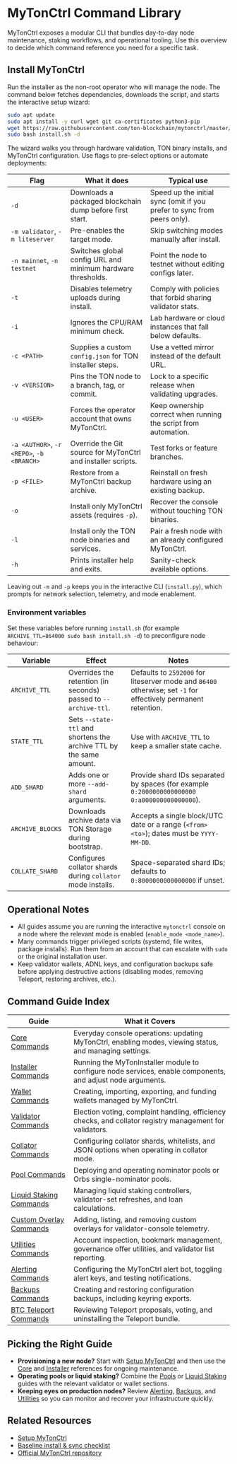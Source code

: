 # MyTonCtrl Command Library

MyTonCtrl exposes a modular CLI that bundles day-to-day node maintenance, staking workflows, and operational tooling. Use this overview to decide which command reference you need for a specific task.

## Install MyTonCtrl

Run the installer as the non-root operator who will manage the node. The command below fetches dependencies, downloads the script, and starts the interactive setup wizard:

```bash
sudo apt update
sudo apt install -y curl wget git ca-certificates python3-pip
wget https://raw.githubusercontent.com/ton-blockchain/mytonctrl/master/scripts/install.sh
sudo bash install.sh -d
```

The wizard walks you through hardware validation, TON binary installs, and MyTonCtrl configuration. Use flags to pre-select options or automate deployments:

| Flag | What it does | Typical use |
| --- | --- | --- |
| `-d` | Downloads a packaged blockchain dump before first start. | Speed up the initial sync (omit if you prefer to sync from peers only).
| `-m validator`, `-m liteserver` | Pre-enables the target mode. | Skip switching modes manually after install.
| `-n mainnet`, `-n testnet` | Switches global config URL and minimum hardware thresholds. | Point the node to testnet without editing configs later.
| `-t` | Disables telemetry uploads during install. | Comply with policies that forbid sharing validator stats.
| `-i` | Ignores the CPU/RAM minimum check. | Lab hardware or cloud instances that fall below defaults.
| `-c <PATH>` | Supplies a custom `config.json` for TON installer steps. | Use a vetted mirror instead of the default URL.
| `-v <VERSION>` | Pins the TON node to a branch, tag, or commit. | Lock to a specific release when validating upgrades.
| `-u <USER>` | Forces the operator account that owns MyTonCtrl. | Keep ownership correct when running the script from automation.
| `-a <AUTHOR>`, `-r <REPO>`, `-b <BRANCH>` | Override the Git source for MyTonCtrl and installer scripts. | Test forks or feature branches.
| `-p <FILE>` | Restore from a MyTonCtrl backup archive. | Reinstall on fresh hardware using an existing backup.
| `-o` | Install only MyTonCtrl assets (requires `-p`). | Recover the console without touching TON binaries.
| `-l` | Install only the TON node binaries and services. | Pair a fresh node with an already configured MyTonCtrl.
| `-h` | Prints installer help and exits. | Sanity-check available options.

Leaving out `-m` and `-p` keeps you in the interactive CLI (`install.py`), which prompts for network selection, telemetry, and mode enablement.

### Environment variables

Set these variables before running `install.sh` (for example `ARCHIVE_TTL=864000 sudo bash install.sh -d`) to preconfigure node behaviour:

| Variable | Effect | Notes |
| --- | --- | --- |
| `ARCHIVE_TTL` | Overrides the retention (in seconds) passed to `--archive-ttl`. | Defaults to `2592000` for liteserver mode and `86400` otherwise; set `-1` for effectively permanent retention. |
| `STATE_TTL` | Sets `--state-ttl` and shortens the archive TTL by the same amount. | Use with `ARCHIVE_TTL` to keep a smaller state cache. |
| `ADD_SHARD` | Adds one or more `--add-shard` arguments. | Provide shard IDs separated by spaces (for example `0:2000000000000000 0:a000000000000000`). |
| `ARCHIVE_BLOCKS` | Downloads archive data via TON Storage during bootstrap. | Accepts a single block/UTC date or a range (`<from> <to>`); dates must be `YYYY-MM-DD`. |
| `COLLATE_SHARD` | Configures collator shards during `collator` mode installs. | Space-separated shard IDs; defaults to `0:8000000000000000` if unset. |

## Operational Notes
- All guides assume you are running the interactive `mytonctrl` console on a node where the relevant mode is enabled (`enable_mode <mode_name>`).
- Many commands trigger privileged scripts (systemd, file writes, package installs). Run them from an account that can escalate with `sudo` or the original installation user.
- Keep validator wallets, ADNL keys, and configuration backups safe before applying destructive actions (disabling modes, removing Teleport, restoring archives, etc.).

## Command Guide Index
| Guide | What it Covers |
| --- | --- |
| [Core Commands](./core) | Everyday console operations: updating MyTonCtrl, enabling modes, viewing status, and managing settings. |
| [Installer Commands](./installer) | Running the MyTonInstaller module to configure node services, enable components, and adjust node arguments. |
| [Wallet Commands](./wallet) | Creating, importing, exporting, and funding wallets managed by MyTonCtrl. |
| [Validator Commands](./validator) | Election voting, complaint handling, efficiency checks, and collator registry management for validators. |
| [Collator Commands](./collator) | Configuring collator shards, whitelists, and JSON options when operating in collator mode. |
| [Pool Commands](./pools) | Deploying and operating nominator pools or Orbs single-nominator pools. |
| [Liquid Staking Commands](./liquid_staking) | Managing liquid staking controllers, validator-set refreshes, and loan calculations. |
| [Custom Overlay Commands](./custom_overlays) | Adding, listing, and removing custom overlays for validator-console telemetry. |
| [Utilities Commands](./utilities) | Account inspection, bookmark management, governance offer utilities, and validator list reporting. |
| [Alerting Commands](./alerting) | Configuring the MyTonCtrl alert bot, toggling alert keys, and testing notifications. |
| [Backups Commands](./backups) | Creating and restoring configuration backups, including keyring exports. |
| [BTC Teleport Commands](./btc_teleport) | Reviewing Teleport proposals, voting, and uninstalling the Teleport bundle. |

## Picking the Right Guide
- **Provisioning a new node?** Start with [Setup MyTonCtrl](../setup-mytonctrl) and then use the [Core](./core) and [Installer](./installer) references for ongoing maintenance.
- **Operating pools or liquid staking?** Combine the [Pools](./pools) or [Liquid Staking](./liquid_staking) guides with the relevant validator or wallet sections.
- **Keeping eyes on production nodes?** Review [Alerting](./alerting), [Backups](./backups), and [Utilities](./utilities) so you can monitor and recover your infrastructure quickly.

## Related Resources
- [Setup MyTonCtrl](../setup-mytonctrl)
- [Baseline install & sync checklist](../setup-mytonctrl#baseline-setup-install-and-sync)
- [Official MyTonCtrl repository](https://github.com/ton-blockchain/mytonctrl)
